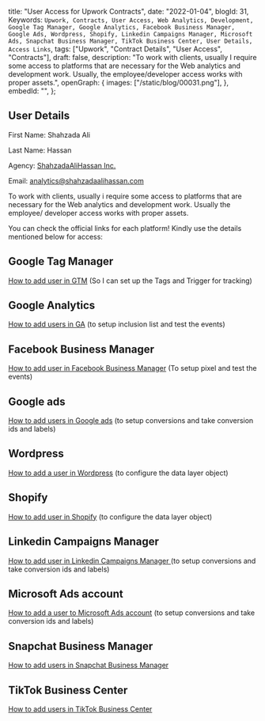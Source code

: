  title: "User Access for Upwork Contracts",
 date: "2022-01-04",
 blogId: 31,
 Keywords: `Upwork, Contracts, User Access, Web Analytics, Development, Google Tag Manager, Google Analytics, Facebook Business Manager, Google Ads, Wordpress, Shopify, Linkedin Campaigns Manager, Microsoft Ads, Snapchat Business Manager, TikTok Business Center, User Details, Access Links`,
 tags: ["Upwork", "Contract Details", "User Access", "Contracts"],
 draft: false,
 description:
  "To work with clients, usually I require some access to platforms that are necessary for the Web analytics and development work. Usually, the employee/developer access works with proper assets.",
 openGraph: {
  images: ["/static/blog/00031.png"],
 },
 embedId: "",
};

<BlogHeader metadata={metadata} />

## User Details

First Name: Shahzada Ali

Last Name: Hassan

Agency: [ShahzadaAliHassan Inc.](https://www.upwork.com/ag/shahzadaalihassan/)

Email: analytics@shahzadaalihassan.com

To work with clients, usually i require some access to platforms that are necessary for the Web analytics and development work. Usually the employee/ developer access works with proper assets.

You can check the official links for each platform! Kindly use the details mentioned below for access:

## Google Tag Manager

[How to add user in GTM](https://support.google.com/tagmanager/answer/6107011) (So I can set up the Tags and Trigger for tracking)

## Google Analytics

[How to add users in GA](https://support.google.com/analytics/answer/1009702) (to setup inclusion list and test the events)

## Facebook Business Manager

[How to add user in Facebook Business Manager](https://web.facebook.com/business/help/2169003770027706) (To setup pixel and test the events)

## Google ads

[How to add users in Google ads](https://support.google.com/admanager/answer/3059181) (to setup conversions and take conversion ids and labels)

## Wordpress

[How to add a user in Wordpress](https://yoast.com/help/how-do-i-add-a-new-admin-user/) (to configure the data layer object)

## Shopify

[How to add user in Shopify](https://help.shopify.com/en/manual/shopify-plus/users/user-access) (to configure the data layer object)

## Linkedin Campaigns Manager

[How to add user in Linkedin Campaigns Manager ](https://www.linkedin.com/help/lms/answer/a417905/add-edit-and-remove-user-permissions-on-advertising-accounts?lang=en) (to setup conversions and take conversion ids and labels)

## Microsoft Ads account

[How to add a user to Microsoft Ads account](https://help.ads.microsoft.com/#apex/3/en/52037/3) (to setup conversions and take conversion ids and labels)

## Snapchat Business Manager

[How to add users in Snapchat Business Manager](https://businesshelp.snapchat.com/s/article/manage-members)

## TikTok Business Center

[How to add users in TikTok Business Center](https://ads.tiktok.com/help/mobile/article?aid=12790)
